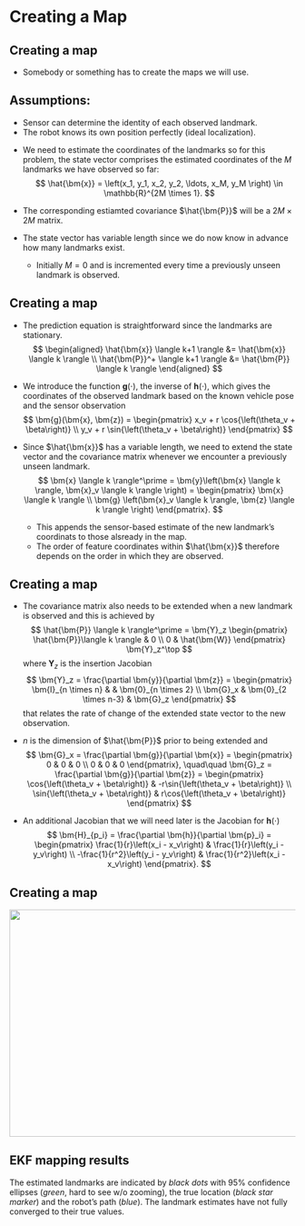 # Creating a Map

## Creating a map {.smaller}

* Somebody or something has to create the maps we will use.

::: {.callout-tip icon="false"}
## Assumptions:
* Sensor can determine the identity of each observed landmark.
* The robot knows its own position perfectly (ideal localization).
:::

* We need to estimate the coordinates of the landmarks so for this problem, the
state vector comprises the estimated coordinates of the $M$ landmarks we have
observed so far: $$ \hat{\bm{x}} = \left(x_1, y_1, x_2, y_2, \ldots, x_M, y_M \right)
\in \mathbb{R}^{2M \times 1}. $$

* The corresponding estiamted covariance $\hat{\bm{P}}$ will be a $2M \times 2M$
matrix.

* The state vector has variable length since we do now know in advance how many
landmarks exist.
  - Initially $M = 0$ and is incremented every time a previously unseen landmark
    is observed.


## Creating a map {.smaller}

* The prediction equation is straightforward since the landmarks are stationary.
$$
\begin{aligned}
\hat{\bm{x}} \langle k+1 \rangle &= \hat{\bm{x}} \langle k \rangle \\
\hat{\bm{P}}^+ \langle k+1 \rangle &= \hat{\bm{P}} \langle k \rangle
\end{aligned}
$$

* We introduce the function $\bm{g}(\cdot)$, the inverse of $\bm{h}(\cdot)$,
which gives the coordinates of the observed landmark based on the known vehicle
pose and the sensor observation
$$ \bm{g}(\bm{x}, \bm{z}) = \begin{pmatrix}
x_v + r \cos{\left(\theta_v + \beta\right)} \\
y_v + r \sin{\left(\theta_v + \beta\right)}
\end{pmatrix} $$

* Since $\hat{\bm{x}}$ has a variable length, we need to extend the state vector
and the covariance matrix whenever we encounter a previously unseen landmark.
$$ 
\bm{x} \langle k \rangle^\prime = \bm{y}\left(\bm{x} \langle k \rangle,
\bm{x}_v \langle k \rangle \right) 
= \begin{pmatrix}
\bm{x} \langle k \rangle \\
\bm{g} \left(\bm{x}_v \langle k \rangle, \bm{z} \langle k \rangle \right)
\end{pmatrix}.
$$
  - This appends the sensor-based estimate of the new landmark's coordinats to
    those alsready in the map.
  - The order of feature coordinates within $\hat{\bm{x}}$ therefore depends on
    the order in which they are observed.


## Creating a map {.smaller}

* The covariance matrix also needs to be extended when a new landmark is
observed and this is achieved by
$$ \hat{\bm{P}} \langle k \rangle^\prime = \bm{Y}_z \begin{pmatrix}
\hat{\bm{P}}\langle k \rangle & 0 \\ 0 & \hat{\bm{W}} \end{pmatrix}
\bm{Y}_z^\top $$ where $\bm{Y}_z$ is the insertion Jacobian $$ \bm{Y}_z =
\frac{\partial \bm{y}}{\partial \bm{z}} = \begin{pmatrix} \bm{I}_{n \times n} &
& \bm{0}_{n \times 2} \\ \bm{G}_x & \bm{0}_{2 \times n-3} & \bm{G}_z
\end{pmatrix} $$ that relates the rate of change of the extended state vector to
the new observation.

* $n$ is the dimension of $\hat{\bm{P}}$ prior to being extended and 
$$
\bm{G}_x = \frac{\partial \bm{g}}{\partial \bm{x}} = \begin{pmatrix} 0 & 0 & 0
\\ 0 & 0 & 0 \end{pmatrix}, \quad\quad
\bm{G}_z = \frac{\partial \bm{g}}{\partial \bm{z}} = \begin{pmatrix} 
\cos{\left(\theta_v + \beta\right)} & -r\sin{\left(\theta_v + \beta\right)} \\
\sin{\left(\theta_v + \beta\right)} & r\cos{\left(\theta_v + \beta\right)}
\end{pmatrix}
$$

* An additional Jacobian that we will need later is the Jacobian for
$\bm{h}(\cdot)$
$$ \bm{H}_{p_i} = \frac{\partial \bm{h}}{\partial \bm{p}_i} = \begin{pmatrix} 
\frac{1}{r}\left(x_i - x_v\right) & \frac{1}{r}\left(y_i - y_v\right) \\
-\frac{1}{r^2}\left(y_i - y_v\right) & \frac{1}{r^2}\left(x_i - x_v\right)
\end{pmatrix}. $$


## Creating a map {.smaller}

<center>
<img src="contents/assets/mapcreation.png" width="550" height="400" />
</center>

::: {.callout-tip icon="false"}
## EKF mapping results
The estimated landmarks are indicated by _black dots_ with $95\%$ confidence
ellipses (_green_, hard to see w/o zooming), the true location (_black star
marker_) and the robot's path (_blue_). 
The landmark estimates have not fully converged to their true values.
:::

